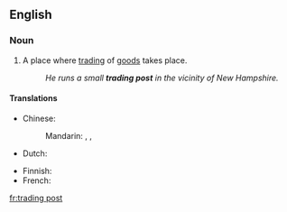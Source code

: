 ==English==
{{wikipedia}}

===Noun===
{{en-noun}}

# A place where [[trading]] of [[goods]] takes place.
#:''He runs a small '''trading post''' in the vicinity of New Hampshire.''

====Translations====
{{trans-top|place where trading of goods takes place}}
* Chinese: 
*: Mandarin: {{t|cmn|貿易站|sc=Hani}}, {{t|cmn|贸易站|tr=màoyìzhàn|sc=Hani}}, {{t|cmn|交易站|tr=jiāoyìzhàn|sc=Hani}}
* Dutch: {{t|nl|handelspost|c}}
{{trans-mid}}
* Finnish: {{t|fi|kauppapaikka}}
* French: {{t+|fr|comptoir|m}}
{{trans-bottom}}

[[fr:trading post]]